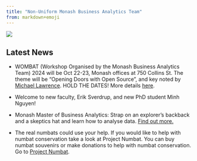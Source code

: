 ```yaml
---
title: "Non-Uniform Monash Business Analytics Team"
from: markdown+emoji
---
```


![](/img/numbats_webimage.jpeg)

<h2>Latest News</h2>

* WOMBAT (Workshop Organised by the Monash Business Analytics Team) 2024 will be Oct 22-23, Monash offices at 750 Collins St. The theme will be "Opening Doors with Open Source", and key noted by [Michael Lawrence](https://github.com/lawremi). HOLD THE DATES! More details [here](https://numbats.github.io/WOMBAT2024/).

* Welcome to new faculty, Erik Sverdrup, and new PhD student Minh Nguyen!

* Monash Master of Business Analytics: Strap on an explorer's backback and a skeptics hat and learn how to analyse data. [Find out more.](https://www.monash.edu/business/master-of-business-analytics#events)

* The real numbats could use your help. If you would like to help with numbat conservation take a look at Project Numbat. You can buy numbat souvenirs or make donations to help with numbat conservation. Go to [Project Numbat](http://www.numbat.org.au).
